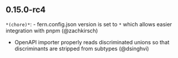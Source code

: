 ## 0.15.0-rc4
`*(chore)*`: - fern.config.json version is set to `*` which allows easier integration with pnpm (@zachkirsch) 
- OpenAPI importer properly reads discriminated unions so that discriminants are stripped from subtypes (@dsinghvi) 

